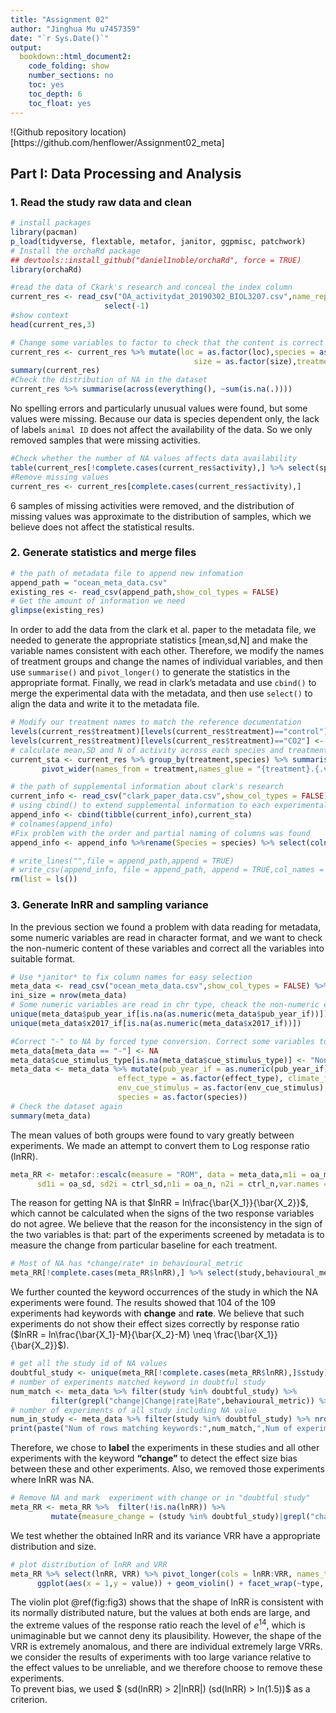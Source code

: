 ```yaml
---
title: "Assignment 02"
author: "Jinghua Mu u7457359"
date: "`r Sys.Date()`"
output: 
  bookdown::html_document2:
    code_folding: show
    number_sections: no
    toc: yes
    toc_depth: 6
    toc_float: yes
---
```


!(Github repository location)[https://github.com/henflower/Assignment02_meta]


## Part I: Data Processing and Analysis
### 1. Read the study raw data and clean


```r
# install packages
library(pacman)
p_load(tidyverse, flextable, metafor, janitor, ggpmisc, patchwork)
# Install the orchaRd package 
## devtools::install_github("daniel1noble/orchaRd", force = TRUE)
library(orchaRd)
```

```r
#read the data of Ckark's research and conceal the index column
current_res <- read_csv("OA_activitydat_20190302_BIOL3207.csv",name_repair = "unique",show_col_types = FALSE) %>%
                     select(-1)
#show context 
head(current_res,3)
```

```r
# Change some variables to factor to check that the content is correct
current_res <- current_res %>% mutate(loc = as.factor(loc),species = as.factor(species),
                                         size = as.factor(size),treatment = as.factor(treatment))
summary(current_res)
#Check the distribution of NA in the dataset
current_res %>% summarise(across(everything(), ~sum(is.na(.))))
```

No spelling errors and particularly unusual values were found, but some values were missing. Because our data is species dependent only, the lack of labels `animal ID` does not affect the availability of the data. So we only removed samples that were missing activities.  

```r
#Check whether the number of NA values affects data availability
table(current_res[!complete.cases(current_res$activity),] %>% select(species,loc))
#Remove missing values
current_res <- current_res[complete.cases(current_res$activity),]
```


6 samples of missing activities were removed, and the distribution of missing values was approximate to the distribution of samples, which we believe does not affect the statistical results.  


### 2. Generate statistics and merge files


```r
# the path of metadata file to append new infomation
append_path = "ocean_meta_data.csv"
existing_res <- read_csv(append_path,show_col_types = FALSE)
# Get the amount of information we need
glimpse(existing_res)
```

In order to add the data from the clark et al. paper to the metadata file, we needed to generate the appropriate statistics [mean,sd,N] and make the variable names consistent with each other. Therefore, we modify the names of treatment groups and change the names of individual variables, and then use `summarise()` and `pivot_longer()` to generate the statistics in the appropriate format. Finally, we read in clark's metadata and use `cbind()` to merge the experimental data with the metadata, and then use `select()` to align the data and write it to the metadata file.  
  
```r
# Modify our treatment names to match the reference documentation
levels(current_res$treatment)[levels(current_res$treatment)=="control"] <- "ctrl"
levels(current_res$treatment)[levels(current_res$treatment)=="CO2"] <- "oa" 
# calculate mean,SD and N of activity across each species and treatment 
current_sta <- current_res %>% group_by(treatment,species) %>% summarise(mean = mean(activity),sd = sd(activity),n = n(),.groups = "drop") %>% 
       pivot_wider(names_from = treatment,names_glue = "{treatment}.{.value}",values_from = c(mean,n,sd))
```

```r
# the path of supplemental information about clark's research
current_info <- read_csv("clark_paper_data.csv",show_col_types = FALSE)
# using cbind() to extend supplemental information to each experimental group
append_info <- cbind(tibble(current_info),current_sta)
# colnames(append_info)
#Fix problem with the order and partial naming of columns was found
append_info <- append_info %>%rename(Species = species) %>% select(colnames(existing_res))
```

```r
# write_lines("",file = append_path,append = TRUE)
# write_csv(append_info, file = append_path, append = TRUE,col_names = FALSE)
rm(list = ls())
```

### 3. Generate lnRR and sampling variance


In the previous section we found a problem with data reading for metadata, some numeric variables are read in character format, and we want to check the non-numeric content of these variables and correct all the variables into suitable format.  

```r
# Use *janitor* to fix column names for easy selection
meta_data <- read_csv("ocean_meta_data.csv",show_col_types = FALSE) %>% janitor::clean_names()
ini_size = nrow(meta_data)
# Some numeric variables are read in chr type, cheack the non-numeric element
unique(meta_data$pub_year_if[is.na(as.numeric(meta_data$pub_year_if))])
unique(meta_data$x2017_if[is.na(as.numeric(meta_data$x2017_if))])
```

```r
#Correct "-" to NA by forced type conversion. Correct some variables to factor type
meta_data[meta_data == "-"] <- NA
meta_data$cue_stimulus_type[is.na(meta_data$cue_stimulus_type)] <- "None"
meta_data <- meta_data %>% mutate(pub_year_if = as.numeric(pub_year_if), x2017_if = as.numeric(x2017_if),
                        effect_type = as.factor(effect_type), climate_fish_base = as.factor(climate_fish_base),
                        env_cue_stimulus = as.factor(env_cue_stimulus), cue_stimulus_type = as.factor(cue_stimulus_type),
                        species = as.factor(species))
# Check the dataset again
summary(meta_data)
```

The mean values of both groups were found to vary greatly between experiments. We made an attempt to convert them to Log response ratio (lnRR).  

```r
meta_RR <- metafor::escalc(measure = "ROM", data = meta_data,m1i = oa_mean, m2i = ctrl_mean, 
      sd1i = oa_sd, sd2i = ctrl_sd,n1i = oa_n, n2i = ctrl_n,var.names = c("lnRR", "VRR"))
```

The reason for getting NA is that $lnRR = ln\frac{\bar{X_1}}{\bar{X_2}}$, which cannot be calculated when the signs of the two response variables do not agree. We believe that the reason for the inconsistency in the sign of the two variables is that: part of the experiments screened by metadata is to measure the change from particular baseline for each treatment.  

```r
# Most of NA has *change/rate* in behavioural_metric 
meta_RR[!complete.cases(meta_RR$lnRR),] %>% select(study,behavioural_metric, ctrl_mean,oa_mean,lnRR)
```

We further counted the keyword occurrences of the study in which the NA experiments were found. The results showed that 104 of the 109 experiments had keywords with **change** and **rate**. We believe that such experiments do not show their effect sizes correctly by response ratio ($lnRR = ln\frac{\bar{X_1}-M}{\bar{X_2}-M} \neq \frac{\bar{X_1}}{\bar{X_2}}$).   

```r
# get all the study id of NA values
doubtful_study <- unique(meta_RR[!complete.cases(meta_RR$lnRR),]$study)
# number of experiments matched keyword in doubtful study
num_match <- meta_data %>% filter(study %in% doubtful_study) %>% 
         filter(grepl("change|Change|rate|Rate",behavioural_metric)) %>% nrow()
# number of experiments of all study including NA value
num_in_study <- meta_data %>% filter(study %in% doubtful_study) %>% nrow()
print(paste("Num of rows matching keywords:",num_match,",Num of experiments:",num_in_study))
```

Therefore, we chose to **label** the experiments in these studies and all other experiments with the keyword **"change"** to detect the effect size bias between these and other experiments. Also, we removed those experiments where lnRR was NA.    

```r
# Remove NA and mark  experiment with change or in "doubtful study"
meta_RR <- meta_RR %>%  filter(!is.na(lnRR)) %>% 
         mutate(measure_change = (study %in% doubtful_study)|grepl("change|Change",behavioural_metric) )
```

We test whether the obtained lnRR and its variance VRR have a appropriate distribution and size.  

```r
# plot distribution of lnRR and VRR
meta_RR %>% select(lnRR, VRR) %>% pivot_longer(cols = lnRR:VRR, names_to = "type", values_to = "value") %>%
      ggplot(aes(x = 1,y = value)) + geom_violin() + facet_wrap(~type, scale = "free") + ggtitle("Distribution of lnRR and VRR before sample deletion") + xlab(NULL)
```

The violin plot \@ref(fig:fig3) shows that the shape of lnRR is consistent with its normally distributed nature, but the values at both ends are large, and the extreme values of the response ratio reach the level of $e^{14}$, which is unimaginable but we cannot deny its plausibility. However, the shape of the VRR is extremely anomalous, and there are individual extremely large VRRs. we consider the results of experiments with too large variance relative to the effect values to be unreliable, and we therefore choose to remove these experiments.    
To prevent bias, we used $ (sd(lnRR) > 2|lnRR|) \cap (sd(lnRR) > ln(1.5))$ as a criterion.